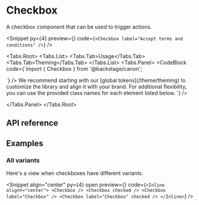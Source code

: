 
# Checkbox

A checkbox component that can be used to trigger actions.

<Snippet
  py={4}
  preview={<CheckboxPreview />}
  code={`<Checkbox label="Accept terms and conditions" />`}
/>

<Tabs.Root>
  <Tabs.List>
    <Tabs.Tab>Usage</Tabs.Tab>
    <Tabs.Tab>Theming</Tabs.Tab>
  </Tabs.List>
  <Tabs.Panel>
    <CodeBlock
      code={`import { Checkbox } from '@backstage/canon';

<Checkbox />
`}
    />
  </Tabs.Panel>
  <Tabs.Panel>
    We recommend starting with our [global tokens](/theme/theming) to customize the library and align it with
    your brand. For additional flexibility, you can use the provided class names for each element listed below.
    <CodeBlock
      code={`<Checkbox className="checkbox" />`}
    />

  </Tabs.Panel>
</Tabs.Root>

## API reference

<BaseUI href="https://base-ui.com/react/components/checkbox" />

<PropsTable data={checkboxPropDefs} />

## Examples

### All variants

Here's a view when checkboxes have different variants.

<Snippet
  align="center"
  py={4}
  open
  preview={<CheckboxAllVariants />}
  code={`<Inline alignY="center">
    <Checkbox />
    <Checkbox checked />
    <Checkbox label="Checkbox" />
    <Checkbox label="Checkbox" checked />
  </Inline>`}
/>
